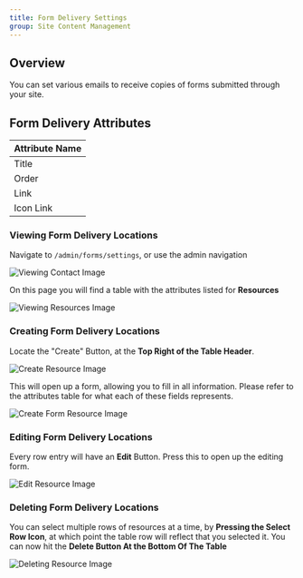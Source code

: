 ```yaml
---
title: Form Delivery Settings
group: Site Content Management
---
```


## Overview

You can set various emails to receive copies of forms submitted through your site.

## Form Delivery Attributes

| Attribute Name |
| -------------- |
| Title          |
| Order          |
| Link           |
| Icon Link      |

### Viewing Form Delivery Locations

Navigate to `/admin/forms/settings`, or use the admin navigation

![Viewing Contact Image](/docs/forms/settings/nav.png)

On this page you will find a table with the attributes listed for **Resources**

![Viewing Resources Image](/docs/forms/settings/view.png)

### Creating Form Delivery Locations

Locate the "Create" Button, at the **Top Right of the Table Header**.

![Create Resource Image](/docs/forms/settings/create.png)

This will open up a form, allowing you to fill in all information. Please refer to the attributes table for what each of these fields represents.

![Create Form Resource Image](/docs/forms/settings/createForm.png)

### Editing Form Delivery Locations

Every row entry will have an **Edit** Button. Press this to open up the editing form.

![Edit Resource Image](/docs/forms/settings/edit.png)

### Deleting Form Delivery Locations

You can select multiple rows of resources at a time, by **Pressing the Select Row Icon**, at which point the table row will reflect that you selected it. You can now hit the **Delete Button At the Bottom Of The Table**

![Deleting Resource Image](/docs/forms/settings/delete.png)
